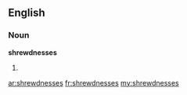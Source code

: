 ==English==

===Noun===
'''shrewdnesses'''

# {{plural of|[[shrewdness]]}}

[[ar:shrewdnesses]]
[[fr:shrewdnesses]]
[[my:shrewdnesses]]